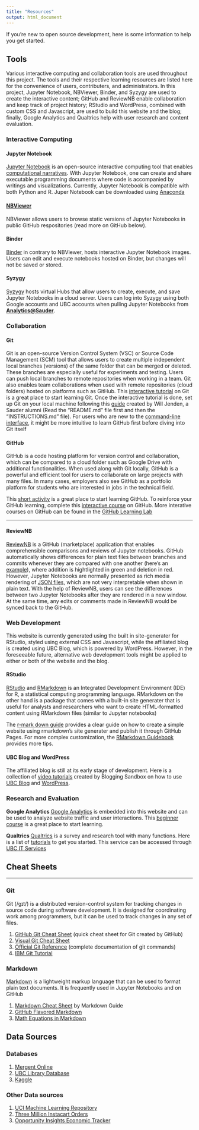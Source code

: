 ```yaml
---
title: "Resources"
output: html_document
---
```

If you’re new to open source development, here is some information to help you get started.

## Tools

Various interactive computing and collaboration tools are used throughout this project. The tools and their respective learning resources are listed here for the convenience of users, contributers, and administrators. In this project, Jupyter Notebook, NBViewer, Binder, and Syzygy are used to create the interactive content; GitHub and ReviewNB enable collaboration and keep track of project history; RStudio and WordPress, combined with custom CSS and Javascript, are used to build this website and the blog; finally, Google Analytics and Qualtrics help with user research and content evaluation.

### Interactive Computing

#### Jupyter Notebook

[Jupyter Notebook](https://jupyter.org/about) is an open-source interactive computing tool that enables [computational narratives](https://blog.jupyter.org/project-jupyter-computational-narratives-as-the-engine-of-collaborative-data-science-2b5fb94c3c58). With Jupyter Notebook, one can create and share executable programming documents where code is accompanied by writings and visualizations. Currently, Jupyter Notebook is compatible with both Python and R. Juper Notebook can be downloaded using [Anaconda](https://www.anaconda.com/products/individual)

#### [NBViewer](https://nbviewer.jupyter.org/)
NBViewer allows users to browse static versions of Jupyter Notebooks in public GitHub respositories (read more on GitHub below).

#### Binder
[Binder](https://mybinder.org/) in contrary to NBViewer, hosts interactive Jupyter Notebook images. Users can edit and execute notebooks hosted on Binder, but changes will not be saved or stored.

#### Syzygy 
[Syzygy](https://intro.syzygy.ca/) hosts virtual Hubs that allow users to create, execute, and save Jupyter Notebooks in a cloud server. Users can log into Syzygy using both Google accounts and UBC accounts when pulling Jupyter Notebooks from **[Analytics@Sauder](analytics-at-sauder.github.io)**.

### Collaboration

#### Git
Git is an open-source Version Control System (VSC) or Source Code Management (SCM) tool that allows users to create multiple independent local branches (versions) of the same folder that can be merged or deleted. These branches are especially useful for experiments and testing. Users can push local branches to remote repositories when working in a team. Git also enables team collaborations when used with remote repositories (cloud folders) hosted on platforms such as GitHub.
This [interactive tutorial](https://learngitbranching.js.org/) on Git is a great place to start learning Git. Once the interactive tutorial is done, set up Git on your local machine following this [guide](https://github.com/Analytics-at-Sauder/Introduction-to-Git) created by Will Jenden, a Sauder alumni (Read the "README.md" file first and then the "INSTRUCTIONS.md" file). For users who are new to the [command-line interface](https://tutorial.djangogirls.org/en/intro_to_command_line/), it might be more intuitive to learn GitHub first before diving into Git itself

#### GitHub
GitHub is a code hosting platform for version control and collaboration, which can be compared to a cloud folder such as Google Drive with additional functionalities. When used along with Git locally, GitHub is a powerful and efficient tool for users to collaborate on large projects with many files. In many cases, employers also see GitHub as a portfolio platform for students who are interested in jobs in the technical field.

This [short activity](https://guides.github.com/activities/hello-world/) is a great place to start learning GitHub. To reinforce your GitHub learning, complete this [interactive course](https://lab.github.com/githubtraining/introduction-to-github) on GitHub. More interative courses on GitHub can be found in the [GitHub Learning Lab](https://lab.github.com/)

 ---

#### ReviewNB
[ReviewNB](https://github.com/marketplace/review-notebook-app) is a GitHub (marketplace) application that enables comprehensible comparisons and reviews of Jupyter notebooks. GitHub automatically shows differences for plain text files between branches and commits whenever they are compared with one another (here's an [example](https://github.com/octocat/linguist/compare/master...octocat:an-example-comparison-for-docs)), where addition is hightlighted in green and deletion in red. However, Jupyter Notebooks are normally presented as rich media rendering of [JSON files](https://nbformat.readthedocs.io/en/latest/format_description.html#notebook-file-format), which are not very interpretable when shown in plain text. With the help of ReviewNB, users can see the differences between two Jupyter Notebooks after they are rendered in a new window. At the same time, any edits or comments made in ReviewNB would be synced back to the GitHub.

### Web Development

This website is currently generated using the built in site-generater for RStudio, styled using external CSS and Javascript, while the affiliated blog is created using UBC Blog, which is powered by WordPress. However, in the foreseeable future, alternative web development tools might be applied to either or both of the website and the blog.

#### RStudio 
[RStudio](https://rstudio.com/products/rstudio/) and [RMarkdown](https://rmarkdown.rstudio.com/lesson-1.html) is an Integrated Development Environment (IDE) for R, a statistical computing programming language. RMarkdown on the other hand is a package that comes with a built-in site generater that is useful for analysts and researchers who want to create HTML-formatted content using RMarkdown files (similar to Jupyter notebooks)

The [r-mark down guide](https://resources.github.com/whitepapers/github-and-rstudio/) provides a clear guide on how to create a simple website using rmarkdown's site generater and publish it through GitHub Pages. For more complex customization, the [RMarkdown Guidebook](https://bookdown.org/yihui/rmarkdown/html-document.html) provides more tips.

####  UBC Blog and WordPress
The affiliated blog is still at its early stage of development. Here is a collection of [video tutorials](https://blogs.ubc.ca/blogsandbox/faq/) created by Blogging Sandbox on how to use [UBC Blog](https://blogs.ubc.ca/about/) and [WordPress](https://wordpress.com/support/).

### Research and Evaluation

<b> Google Analytics </b>
[Google Analytics](https://marketingplatform.google.com/about/analytics/) is embedded into this website and can be used to analyze website traffic and user interactions. This [beginner course](https://analytics.google.com/analytics/academy/course/6) is a great place to start learning.

<b>Qualtrics </b>
[Qualtrics](https://www.qualtrics.com/core-xm/survey-software/) is a survey and research tool with many functions. Here is a list of [tutorials](https://it.ubc.ca/services/teaching-learning-tools/survey-tool/qualtrics-training) to get you started. This service can be accessed through [UBC IT Services](https://it.ubc.ca/services/teaching-learning-tools/survey-tool)

## Cheat Sheets
 ---

### Git
Git (/ɡɪt/) is a distributed version-control system for tracking changes in source code during software development. It is designed for coordinating work among programmers, but it can be used to track changes in any set of files.

1.  [GitHub Git Cheat Sheet](https://github.github.com/training-kit/downloads/github-git-cheat-sheet/) (quick cheat sheet for Git created by GitHub)
2. [Visual Git Cheat Sheet](https://ndpsoftware.com/git-cheatsheet.html)
3. [Official Git Reference](https://git-scm.com/docs) (complete documentation of git commands)
4. [IBM Git Tutorial](https://developer.ibm.com/technologies/web-development/tutorials/d-learn-workings-git/)

### Markdown 
[Markdown](https://www.markdownguide.org/getting-started/) is a lightweight markup language that can be used to format plain text documents. It is frequently used in Jupyter Notebooks and on GitHub

1. [Markdown Cheat Sheet](https://www.markdownguide.org/cheat-sheet/) by Markdown Guide
2. [GitHub Flavored Markdown](https://guides.github.com/pdfs/markdown-cheatsheet-online.pdf)
3. [Math Equations in Markdown](https://jupyter-notebook.readthedocs.io/en/stable/examples/Notebook/Typesetting%20Equations.html)


## Data Sources

### Databases

1. [Mergent Online](https://www.mergentonline.com/login.php)
2. [UBC Library Database](http://resources.library.ubc.ca/page.php?id=477)
3. [Kaggle](https://www.kaggle.com/datasets)

### Other Data sources

1. [UCI Machine Learning Repository](https://archive.ics.uci.edu/ml/datasets.php)
2. [Three Million Instacart Orders](https://www.instacart.com/datasets/grocery-shopping-2017)
3. [Opportunity Insights Economic Tracker](https://github.com/OpportunityInsights/EconomicTracker)

